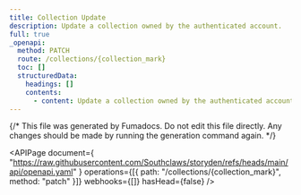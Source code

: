 ```yaml
---
title: Collection Update
description: Update a collection owned by the authenticated account.
full: true
_openapi:
  method: PATCH
  route: /collections/{collection_mark}
  toc: []
  structuredData:
    headings: []
    contents:
      - content: Update a collection owned by the authenticated account.
---
```


{/* This file was generated by Fumadocs. Do not edit this file directly. Any changes should be made by running the generation command again. */}

<APIPage
  document={
    "https://raw.githubusercontent.com/Southclaws/storyden/refs/heads/main/api/openapi.yaml"
  }
  operations={[{ path: "/collections/{collection_mark}", method: "patch" }]}
  webhooks={[]}
  hasHead={false}
/>
